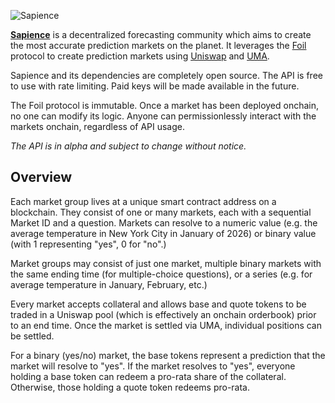 ![Sapience](/header.png)

[**Sapience**](https://sapience.xyz) is a decentralized forecasting community which aims to create the most accurate prediction markets on the planet. It leverages the [Foil](https://foil.xyz) protocol to create prediction markets using [Uniswap](https://uniswap.org) and [UMA](https://uma.xyz).

Sapience and its dependencies are completely open source. The API is free to use with rate limiting. Paid keys will be made available in the future.

The Foil protocol is immutable. Once a market has been deployed onchain, no one can modify its logic. Anyone can permissionlessly interact with the markets onchain, regardless of API usage.

*The API is in alpha and subject to change without notice.*

## Overview

Each market group lives at a unique smart contract address on a blockchain. They consist of one or many markets, each with a sequential Market ID and a question. Markets can resolve to a numeric value (e.g. the average temperature in New York City in January of 2026) or binary value (with 1 representing "yes", 0 for "no".)

Market groups may consist of just one market, multiple binary markets with the same ending time (for multiple-choice questions), or a series (e.g. for average temperature in January, February, etc.)

Every market accepts collateral and allows base and quote tokens to be traded in a Uniswap pool (which is effectively an onchain orderbook) prior to an end time. Once the market is settled via UMA, individual positions can be settled.

For a binary (yes/no) market, the base tokens represent a prediction that the market will resolve to "yes". If the market resolves to "yes", everyone holding a base token can redeem a pro-rata share of the collateral. Otherwise, those holding a quote token redeems pro-rata.